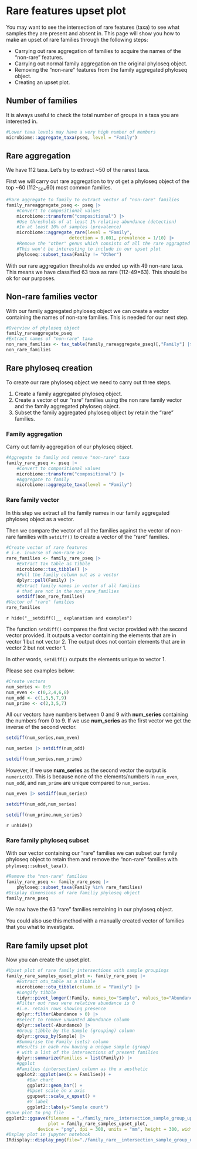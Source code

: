 # Rare features upset plot

You may want to see the intersection of rare features (taxa) to see what samples they are present and absent in.
This page will show you how to make an upset of rare families through the following steps:

- Carrying out rare aggregation of families to acquire the names of the "non-rare" features.
- Carrying out normal family aggregation on the original phyloseq object.
- Removing the "non-rare" features from the family aggregated phyloseq object.
- Creating an upset plot.

## Number of families

It is always useful to check the total number of groups in a taxa you are interested in.

```r
#Lower taxa levels may have a very high number of members
microbiome::aggregate_taxa(pseq, level = "Family")
```

## Rare aggregation

We have 112 taxa. Let's try to extract ~50 of the rarest taxa.

First we will carry out rare aggregation to try ot get a phyloseq object of the top ~60 (112-~50=~60) most common families.

```r
#Rare aggregate to family to extract vector of "non-rare" families
family_rareaggregate_pseq <- pseq |>
	#Convert to compositional values
	microbiome::transform("compositional") |>
	#Use thresholds of at least 1% relative abundance (detection)
	#In at least 10% of samples (prevalence)
	microbiome::aggregate_rare(level = "Family",
                      	detection = 0.001, prevalence = 1/10) |>
	#Remove the "other" genus which consists of all the rare aggragted taxa
	#This won't be interesting to include in our upset plot
	phyloseq::subset_taxa(Family != "Other")
```

With our rare aggregation thresholds we ended up with 49 non-rare taxa.
This means we have classified 63 taxa as rare (112-49=63).
This should be ok for our purposes.

## Non-rare families vector

With our family aggregated phyloseq object we can create a vector containing the names of non-rare families.
This is needed for our next step.

```r
#Overview of phyloseq object
family_rareaggregate_pseq
#Extract names of "non-rare" taxa
non_rare_families <- tax_table(family_rareaggregate_pseq)[,"Family"] |> as.vector()
non_rare_families
```

## Rare phyloseq creation

To create our rare phyloseq object we need to carry out three steps.

1. Create a family aggregated phyloseq object.
2. Create a vector of our "rare" families using the non rare family vector and the family aggregated phyloseq object.
3. Subset the family aggregated phyloseq object by retain the "rare" families.

### Family aggregation

Carry out family aggregation of our phyloseq object.

```r
#Aggregate to family and remove "non-rare" taxa
family_rare_pseq <- pseq |>
	#Convert to compositional values
	microbiome::transform("compositional") |>
	#Aggregate to family
	microbiome::aggregate_taxa(level = "Family")
```

### Rare family vector

In this step we extract all the family names in our family aggregated phyloseq object as a vector.

Then we compare the vector of all the families against the vector of non-rare families with `setdiff()` to create a vector of the "rare" families.

```r
#Create vector of rare features
# i.e. inverse of non-rare asv
rare_families <- family_rare_pseq |>
    #Extract tax table as tibble
	microbiome::tax_tibble() |>
    #Pull the family column out as a vector
	dplyr::pull(Family) |>
    #Extract family names in vector of all families
    # that are not in the non_rare_families
	setdiff(non_rare_families)
#Vector of "rare" families
rare_families
```

`r hide("__setdiff()__ explanation and examples")`

The function `setdiff()` compares the first vector provided with the second vector provided.
It outputs a vector containing the elements that are in vector 1 but not vector 2.
The output does not contain elements that are in vector 2 but not vector 1.

In other words, `setdiff()` outputs the elements unique to vector 1.

Please see examples below:

```r
#Create vectors
num_series <- 0:9
num_even <- c(0,2,4,6,8)
num_odd <- c(1,3,5,7,9)
num_prime <- c(2,3,5,7)
```

All our vectors have numbers between 0 and 9 with __num_series__ containing the numbers from 0 to 9.
If we use __num_series__ as the first vector we get the inverse of the second vector.
```r
setdiff(num_series,num_even)
```

```r
num_series |> setdiff(num_odd)
```

```r
setdiff(num_series,num_prime)
```

However, if we use __num_series__ as the second vector the output is `numeric(0)`.
This is because none of the elements/numbers in `num_even`, `num_odd`, and `num_prime` are unique compared to `num_series`.
```r
num_even |> setdiff(num_series)
```

```r
setdiff(num_odd,num_series)
```

```r
setdiff(num_prime,num_series)
```

`r unhide()`

### Rare family phyloseq subset

With our vector containing our "rare" families we can subset our family phyloseq object to retain them and remove the "non-rare" families with `phyloseq::subset_taxa()`.

```r
#Remove the "non-rare" families
family_rare_pseq <- family_rare_pseq |>
	phyloseq::subset_taxa(Family %in% rare_families)
#Display dimensions of rare familiy phyloseq object
family_rare_pseq
```

We now have the 63 "rare" families remaining in our phyloseq object.

You could also use this method with a manually created vector of families that you what to investigate.

## Rare family upset plot

Now you can create the upset plot.

```r
#Upset plot of rare family intersections with sample groupings
family_rare_samples_upset_plot <- family_rare_pseq |>
	#Extract otu_table as a tibble
	microbiome::otu_tibble(column.id = "Family") |>
	#Longify tibble
	tidyr::pivot_longer(!Family, names_to="Sample", values_to="Abundance") |>
	#Filter out rows were relative abundance is 0
	#i.e. retain rows showing presence
	dplyr::filter(Abundance > 0) |>
	#Select to remove unwanted Abundance column
	dplyr::select(-Abundance) |>
	#Group tibble by the Sample (grouping) column
	dplyr::group_by(Sample) |>
	#Summarise the Family (sets) column
	#Results in each row having a unique sample (group)
	# with a list of the intersections of present families
	dplyr::summarize(Families = list(Family)) |>
	#ggplot
	#Families (intersection) column as the x aesthetic
	ggplot2::ggplot(aes(x = Families)) +
    	#Bar chart
    	ggplot2::geom_bar() +
    	#Upset scale on x axis
    	ggupset::scale_x_upset() +
    	#Y label
    	ggplot2::labs(y="Sample count")
#Save plot to png file
ggplot2::ggsave(filename = "./family_rare__intersection_sample_group_upset.png",
            	plot = family_rare_samples_upset_plot,
           	device = "png", dpi = 300, units = "mm", height = 300, width = 300)
#Dsplay plot in jupyter notebook
IRdisplay::display_png(file="./family_rare__intersection_sample_group_upset.png")
```